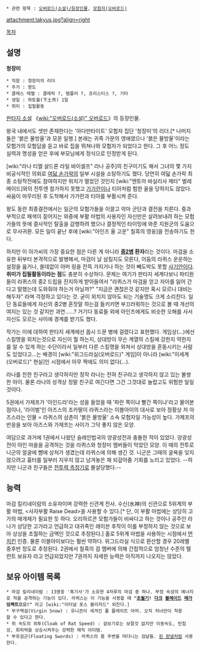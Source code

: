  * 관련 항목 : [[오버로드(소설)/등장인물]], [[모험자(오버로드)]]

{{{+1 ラキュース・アルベイン・デイル・アインドラ / lakyus alvein dale aindra }}}

attachment:lakyus.jpg?align=right

[[목차]]

== 설명 ==
'''청장미'''

 * 직함 : 청장미의 리더
 * 주거 : 왕도
 * 클래스 레벨 : 클레릭 ?, 템플러 ?, 프리스티스 ?, 기타
 * 생일 : 하토월(下土月) 1일
 * 취미 : 집필활동

[[판타지 소설]] 《[[wiki:"오버로드(소설)" 오버로드]]》의 등장인물.

왕국 내에서도 셋만 존재한다는 '아다만타이트' 모험자 집단 '청장미'의 리더.[* 나머지 둘은 '붉은 물방울'과 모몬 일행.] 본래는 귀족 가문의 영애였으나 '붉은 물방울'이라는 모험가의 모험담을 듣고 바로 집을 뛰쳐나와 모험자가 되었다고 한다. 그 후 어느 정도 실력과 명성을 얻은 후에 부모님에게 정식으로 인정받게 된다.

[wiki:"라나 티엘 샬드론 라일 바이셀프" 라나 공주]의 친구이기도 해서 그녀의 몇 가지 비공식적인 의뢰로 [[여덟 손가락]]의 일부 시설을 소탕하기도 했다. 당연히 여덟 손가락 최종 소탕작전에도 참여하지만 위치가 멀었던 것인지 [wiki:"엔토마 바실리사 제타" 벌레 메이드]와의 전투엔 참가하지 못했고 [[가가란]]이나 티아처럼 험한 꼴을 당하지도 않았다. 싸움이 마무리된 후 도착해서 가가란과 티아를 부활시켜 준다.

왕도 동란 최종결전에서는 일군의 모험가들을 이끌고 악마 군단과 결전을 치른다. 중과부적으로 패색이 짙어지는 와중에 부활 마법의 사용자인 자신만은 살려보내려 하는 모험가들의 뜻에 결사적인 탈출을 감행하려 했으나 결정적인 타이밍에 와준 지원군의 도움으로 무사귀환. 모든 일이 끝난 후에 [wiki:"아인즈 울 고운" 칠흑의 영웅]을 전송하기도 한다.

하지만 이 아가씨의 가장 중요한 점은 다른 게 아니라 '''[[중2병]] 환자'''라는 것이다. 마검을 소유한 뒤부터 본격적으로 발병해서, 마검이 날 삼킬지도 모른다, 어둠의 라퀴스 운운하는 설정을 읊거나, 쓸데없이 아머 링을 잔뜩 가지거나 하는 것이 빼도박도 못할 [[사기안]]이다. '''취미가 집필활동이라는 점'''도 충분히 수상하다. 문제는 여기가 판타지 세계다보니 파티원들이 라퀴스의 중2 드립을 진지하게 받아들여서 "라퀴스가 마검을 얻고 자아를 잃어 간다고 말했는데 도와줘야 하는거 아닐까?" "지금은 괜찮은것 같지만 혹시 모르니 대비는 해두자" 라며 걱정하고 있다는 것. 굳이 외치지 않아도 되는 기술명도 크게 소리친다. 일단 동료들에게 자신의 중2병 혼잣말 하는걸 들키키면 부끄러워하는 것으로 볼 때 개선의 여지는 있는 것 같지만 과연……? 거기다 동료들 외에 아인즈에게도 비슷한 오해를 사서 자신도 모르는 사이에 경계를 받기도 했다.

작가는 이에 대하여 판타지 세계에선 몹시 드문 병에 걸렸다고 표현했다. 게임상(…)에선 스킬명을 외치는것으로 자신이 뭘 하는지, 상대방이 무슨 계열의 스킬에 강한지 약한지를 알 수 있게 하는 수단이라서 일부러 다른 스킬명을 외쳐서 상대방을 혼동시키는 사람도 있었다고…는 배경이 [wiki:"위그드라실(오버로드)" 게임]이 아니라 [wiki:"이세계(오버로드)" 현실]인 시점에서 아무 짝에도 의미 없다(…).

라나를 친한 친구라고 생각하지만 정작 라나는 전혀 친구라고 생각하지 않고 있는 불쌍한 아이. 물론 라나의 성격상 정말 친구로 여긴다면 그건 그것대로 놀랍고도 위험한 일일 것이다.

5권에서 가제프가 '아인드라'라는 성을 들었을 때 '파란 쪽이냐 빨간 쪽이냐'라고 물어본 점이나, '라이벌'인 아즈스의 조카딸이 라퀴스라는 이블아이의 대사로 보아 정황상 저 아즈스라는 인물 = 라퀴스의 삼촌이 '붉은 물방울' 소속 모험자일 가능성이 높다. 가제프의 반응을 보아 아즈스와 가제프는 사이가 그닥 좋지 않은 모양.

여담으로 과거에 1권에서 나왔던 슬레인법국의 양광성전과 충돌한 적이 있었다. 양광성전이 아인 마을을 공격하는 것을 라퀴스와 청장미 멤버들이 막았던 모양. 이 때의 전투로 니군의 얼굴에 뺨에 상처가 생겼는데 라퀴스에 의해 생긴 것. 니군은 그때의 굴욕을 잊지 않으려고 흉터를 일부러 지우지 않고 남겨놓은 채 되갚아줄 기회를 노리고 있었다. --하지만 니군과 친구들은 [[전투력 측정기]]로 몰살당했다.--

== 능력 ==
마검 킬리네이람의 소유자이며 강력한 신관계 전사. 수신(水神)의 신관으로 5위계의 부활 마법, <사자부활 Raise Dead>을 사용할 수 있다.[* 단, 이 부활 마법에는 상당히 고가의 매개체가 필요한 듯 하다. 오리하르콘 모험가들이 비싸다고 하는 것이나 공주인 라나가 상당한 고가라고 언급하고 대귀족인 레이븐 후작이 이를 부정하지 않는 것으로 보아 상상을 초월하는 금액인 것으로 추정된다.] 홀로 5위계 마법을 사용하는 시점에서 [[먼치킨]] 인증. 물론 이블아이보다는 훨씬 약하다. 위그드라실 식으로 환산할 경우 20레벨 중후반 정도로 추정된다. 2권에서 칠흑의 검 멤버에 의해 간접적으로 엄청난 수준의 탤런트 보유자 라고 언급되었지만 7권까지 자세한 능력은 아직까지 나오지는 않았다.

== 보유 아이템 목록 ==
 * 마검 킬리네이람 : 13영웅 '흑기사'가 소유한 4자루의 마검 중 하나. 부정 속성의 에너지로 적을 공격하는 기능이 있다. 라퀴스는 이 기능을 사용할 때 '''"[[초월기]]! [[다크]] [[블레이드]] [[메가]] 임팩트으으!"''' 라고 [wiki:"이터널 포스 블리자드" 외친다.]
 * 무구백설(Virgin Snow) : 유니콘이 새겨진 풀 플레이트 아머. 오직 처녀만이 착용할 수 있다고 한다.
 * 쥐 속도의 외투(Cloak of Rat Speed) : 겉보기로는 보잘것 없지만 이동속도, 민첩성, 회피력을 상승시켜주는 강력한 매직 아이템.
 * 부유검군(Floating Swords) : 라퀴스의 몸 주변을 떠다니는 검날들. [[핀 판넬]]처럼 사용한다.
